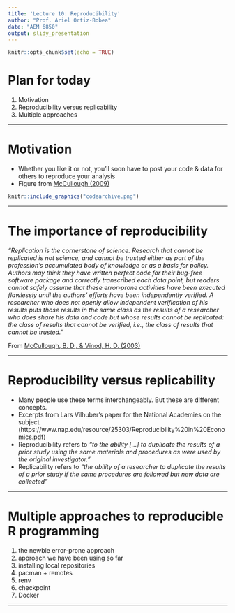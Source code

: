 ```yaml
---
title: 'Lecture 10: Reproducibility'
author: "Prof. Ariel Ortiz-Bobea"
date: "AEM 6850"
output: slidy_presentation
---
```


```r
knitr::opts_chunk$set(echo = TRUE)
```

# Plan for today

1. Motivation 
2. Reproducibility versus replicability
3. Multiple approaches


-----

# Motivation

- Whether you like it or not, you'll soon have to post your code & data for others to reproduce your analysis
- Figure from [McCullough (2009)](https://www.sciencedirect.com/science/article/pii/S0313592609500471)


```r
knitr::include_graphics("codearchive.png")
```


----

# The importance of reproducibility

_"Replication is the cornerstone of science. Research that cannot be replicated is not science, and cannot be trusted either as part of the profession’s accumulated body of knowledge or as a basis for policy. Authors may think they have written perfect code for their bug-free software package and correctly transcribed each data point, but readers cannot safely assume that these error-prone activities have been executed flawlessly until the authors’ efforts have been independently verified. A researcher who does not openly allow independent verification of his results puts those results in the same class as the results of a researcher who does share his data and code but whose results cannot be replicated: the class of results that cannot be verified, i.e., the class of results that cannot be trusted."_

From [McCullough, B. D., & Vinod, H. D. (2003)](https://pubs.aeaweb.org/doi/pdf/10.1257/000282803322157133)  

----

# Reproducibility versus replicability

- Many people use these terms interchangeably. But these are different concepts.
- Excerpts from Lars Vilhuber's paper for the National Academies on the subject (https://www.nap.edu/resource/25303/Reproducibility%20in%20Economics.pdf)
- Reproducibility refers to _“to the ability [...] to duplicate the results of a prior study using the same materials and procedures as were used by the original investigator.”_ 
- Replicability refers to _“the ability of a researcher to duplicate the results of a prior study if the same procedures are followed but new data are collected”_

---

# Multiple approaches to reproducible R programming
1. the newbie error-prone approach
2. approach we have been using so far
3. installing local repositories
4. pacman + remotes
5. renv
6. checkpoint
7. Docker



----

